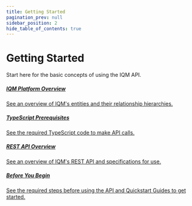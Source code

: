 ```yaml
---
title: Getting Started
pagination_prev: null
sidebar_position: 2
hide_table_of_contents: true
---
```



# Getting Started

<div class="largeFont">Start here for the basic concepts of using the IQM API.</div>

<Columns>
<Column>
  <a class='card'  href="Platform-overview">
  <Card className='indexCards'>
    <CardHeader>
      <h5><Doc /> IQM Platform Overview</h5>
    </CardHeader>
    <CardBody>
      See an overview of IQM's entities and their relationship hierarchies. 
    </CardBody>
  </Card>
  </a>
  <p /><a class='card'  href="Typescript-Prerequisites">
  <Card className='indexCards'>
    <CardHeader>
      <h5><Doc /> TypeScript Prerequisites</h5>
    </CardHeader>
    <CardBody>
      See the required TypeScript code to make API calls.
    </CardBody>
  </Card>
  </a>
</Column>
<Column>
 <a class='card'  href="REST-API-Reference">
  <Card className='indexCards'>
    <CardHeader>
      <h5><Doc /> REST API Overview</h5>
    </CardHeader>
    <CardBody>
      See an overview of IQM's REST API and specifications for use. 
    </CardBody>
  </Card>
  </a>
</Column>
<Column>
   <a class='card'  href="Before-You-Begin">
  <Card className='indexCards'>
    <CardHeader>
      <h5><Doc /> Before You Begin</h5>
    </CardHeader>
    <CardBody>
      See the required steps before using the API and Quickstart Guides to get started.
    </CardBody>
  </Card>
  </a>
</Column>
</Columns>

